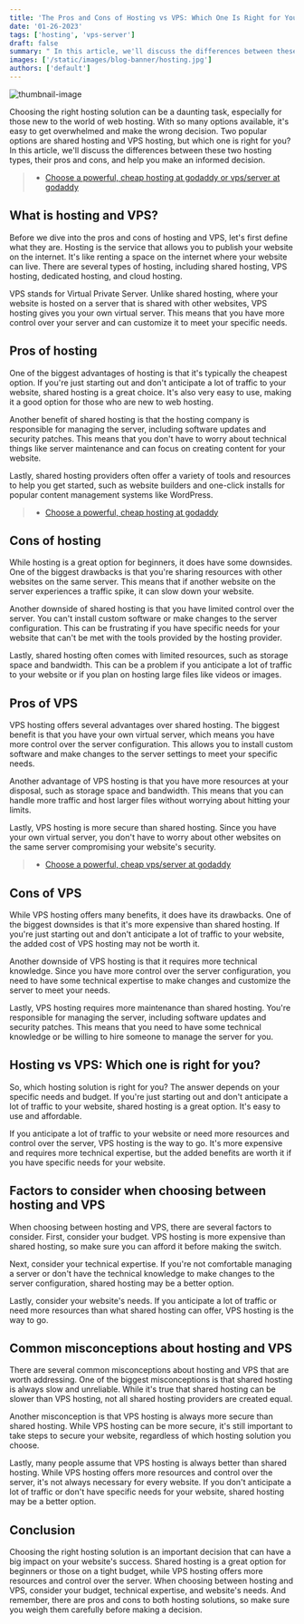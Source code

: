 ```yaml
---
title: 'The Pros and Cons of Hosting vs VPS: Which One Is Right for You?'
date: '01-26-2023'
tags: ['hosting', 'vps-server']
draft: false
summary: " In this article, we'll discuss the differences between these two hosting types, their pros and cons, and help you make an informed decision. Let's read on to find out which hosting solution is best suited for your website's needs."
images: ['/static/images/blog-banner/hosting.jpg']
authors: ['default']
---
```



![thumbnail-image](/static/images/blog-banner/hosting.jpg)

Choosing the right hosting solution can be a daunting task, especially for those new to the world of web hosting. With so many options available, it's easy to get overwhelmed and make the wrong decision. Two popular options are shared hosting and VPS hosting, but which one is right for you? In this article, we'll discuss the differences between these two hosting types, their pros and cons, and help you make an informed decision.

> -   [Choose a powerful, cheap hosting at godaddy or vps/server at godaddy](https://sovrn.co/15xqs6g)

## What is hosting and VPS?

Before we dive into the pros and cons of hosting and VPS, let's first define what they are. Hosting is the service that allows you to publish your website on the internet. It's like renting a space on the internet where your website can live. There are several types of hosting, including shared hosting, VPS hosting, dedicated hosting, and cloud hosting.

VPS stands for Virtual Private Server. Unlike shared hosting, where your website is hosted on a server that is shared with other websites, VPS hosting gives you your own virtual server. This means that you have more control over your server and can customize it to meet your specific needs.

## Pros of hosting

One of the biggest advantages of hosting is that it's typically the cheapest option. If you're just starting out and don't anticipate a lot of traffic to your website, shared hosting is a great choice. It's also very easy to use, making it a good option for those who are new to web hosting.

Another benefit of shared hosting is that the hosting company is responsible for managing the server, including software updates and security patches. This means that you don't have to worry about technical things like server maintenance and can focus on creating content for your website.

Lastly, shared hosting providers often offer a variety of tools and resources to help you get started, such as website builders and one-click installs for popular content management systems like WordPress.

> -   [Choose a powerful, cheap hosting at godaddy](https://sovrn.co/1eojy4d)

## Cons of hosting

While hosting is a great option for beginners, it does have some downsides. One of the biggest drawbacks is that you're sharing resources with other websites on the same server. This means that if another website on the server experiences a traffic spike, it can slow down your website.

Another downside of shared hosting is that you have limited control over the server. You can't install custom software or make changes to the server configuration. This can be frustrating if you have specific needs for your website that can't be met with the tools provided by the hosting provider.

Lastly, shared hosting often comes with limited resources, such as storage space and bandwidth. This can be a problem if you anticipate a lot of traffic to your website or if you plan on hosting large files like videos or images.

## Pros of VPS

VPS hosting offers several advantages over shared hosting. The biggest benefit is that you have your own virtual server, which means you have more control over the server configuration. This allows you to install custom software and make changes to the server settings to meet your specific needs.

Another advantage of VPS hosting is that you have more resources at your disposal, such as storage space and bandwidth. This means that you can handle more traffic and host larger files without worrying about hitting your limits.

Lastly, VPS hosting is more secure than shared hosting. Since you have your own virtual server, you don't have to worry about other websites on the same server compromising your website's security.

> -   [Choose a powerful, cheap vps/server at godaddy](https://sovrn.co/1kmz9i4)

## Cons of VPS

While VPS hosting offers many benefits, it does have its drawbacks. One of the biggest downsides is that it's more expensive than shared hosting. If you're just starting out and don't anticipate a lot of traffic to your website, the added cost of VPS hosting may not be worth it.

Another downside of VPS hosting is that it requires more technical knowledge. Since you have more control over the server configuration, you need to have some technical expertise to make changes and customize the server to meet your needs.

Lastly, VPS hosting requires more maintenance than shared hosting. You're responsible for managing the server, including software updates and security patches. This means that you need to have some technical knowledge or be willing to hire someone to manage the server for you.

## Hosting vs VPS: Which one is right for you?

So, which hosting solution is right for you? The answer depends on your specific needs and budget. If you're just starting out and don't anticipate a lot of traffic to your website, shared hosting is a great option. It's easy to use and affordable.

If you anticipate a lot of traffic to your website or need more resources and control over the server, VPS hosting is the way to go. It's more expensive and requires more technical expertise, but the added benefits are worth it if you have specific needs for your website.

## Factors to consider when choosing between hosting and VPS

When choosing between hosting and VPS, there are several factors to consider. First, consider your budget. VPS hosting is more expensive than shared hosting, so make sure you can afford it before making the switch.

Next, consider your technical expertise. If you're not comfortable managing a server or don't have the technical knowledge to make changes to the server configuration, shared hosting may be a better option.

Lastly, consider your website's needs. If you anticipate a lot of traffic or need more resources than what shared hosting can offer, VPS hosting is the way to go.

## Common misconceptions about hosting and VPS

There are several common misconceptions about hosting and VPS that are worth addressing. One of the biggest misconceptions is that shared hosting is always slow and unreliable. While it's true that shared hosting can be slower than VPS hosting, not all shared hosting providers are created equal.

Another misconception is that VPS hosting is always more secure than shared hosting. While VPS hosting can be more secure, it's still important to take steps to secure your website, regardless of which hosting solution you choose.

Lastly, many people assume that VPS hosting is always better than shared hosting. While VPS hosting offers more resources and control over the server, it's not always necessary for every website. If you don't anticipate a lot of traffic or don't have specific needs for your website, shared hosting may be a better option.

## Conclusion

Choosing the right hosting solution is an important decision that can have a big impact on your website's success. Shared hosting is a great option for beginners or those on a tight budget, while VPS hosting offers more resources and control over the server. When choosing between hosting and VPS, consider your budget, technical expertise, and website's needs. And remember, there are pros and cons to both hosting solutions, so make sure you weigh them carefully before making a decision.
